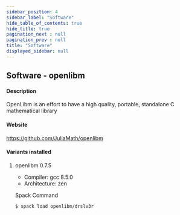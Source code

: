 ```yaml
---
sidebar_position: 4
sidebar_label: "Software"
hide_table_of_contents: true
hide_title: true
pagination_next : null
pagination_prev : null
title: "Software"
displayed_sidebar: null
---
```


## Software - openlibm


#### Description
OpenLibm is an effort to have a high quality, portable, standalone C mathematical library

#### Website
https://github.com/JuliaMath/openlibm

#### Variants installed

1. openlibm 0.7.5

    - Compiler: gcc 8.5.0
    - Architecture: zen

    Spack Command
    ```bash
    $ spack load openlibm/drslv3r
    ```
